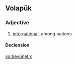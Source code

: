 ==Volapük==

===Adjective===
{{infl|vo|adjective}}

# [[international]], among nations

====Declension====
{{vo-decl-adj}}

[[vo:bevünetik]]